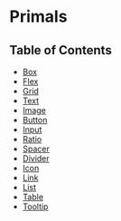 # Primals

## Table of Contents

- [Box](./primals/box)
- [Flex](./primals/flex)
- [Grid](./primals/grid)
- [Text](./primals/text)
- [Image](./primals/image)
- [Button](./primals/button)
- [Input](./primals/input)
- [Ratio](./primals/ratio)
- [Spacer](./primals/spacer)
- [Divider](./primals/divider)
- [Icon](./primals/icon)
- [Link](./primals/link)
- [List](./primals/list)
- [Table](./primals/table)
- [Tooltip](./primals/tooltip)
